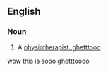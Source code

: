 ==English==

===Noun===
{{en-noun|sg=[[physical]] [[therapist]]}}

# A [[physiotherapist..ghetttooo]]

wow
this is sooo ghetttoooo